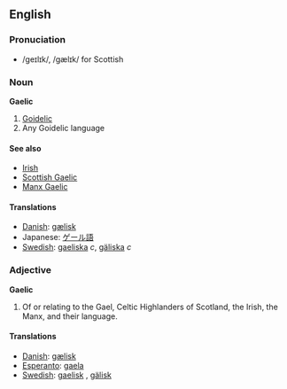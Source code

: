 ==English==
===Pronuciation===
*/ge&#618;l&#618;k/, /gæl&#618;k/ for Scottish
===Noun===
'''Gaelic'''

# [[Goidelic]]
# Any Goidelic language

====See also====
*[[Irish]]
*[[Scottish Gaelic]]
*[[Manx Gaelic]]

==== Translations ====
*[[Danish]]: [[gælisk]]
*Japanese: [[ゲール語]]
*[[Swedish]]: [[gaeliska]] ''c'', [[gäliska]] ''c''

===Adjective===
'''Gaelic'''

# Of or relating to the Gael, Celtic Highlanders of Scotland, the Irish, the Manx, and their language.

==== Translations ====
*[[Danish]]: [[gælisk]]
*[[Esperanto]]: [[gaela]]
*[[Swedish]]: [[gaelisk]] , [[gälisk]]